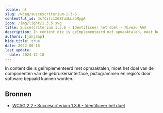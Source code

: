 ```yaml
---
locale: nl
slug: /wcag/succescriterium-1-3-6
contentful_id: 3sfCitc1X0Zfu3LLabMpgA
icon: /img/light/1.3.6.svg
title: Succescriterium 1.3.6 - Identificeer het doel - Niveau AAA
description: In content die is geïmplementeerd met opmaaktalen, moet het doel van de componenten van de gebruikersinterface, pictogrammen en regio's door software bepaald kunnen worden.
authors: [janjaap]
hide_title: true
date: 2022-06-16
last_update:
  date: 2024-12-18
---
```


<Hero
  title="Identificeer het doel"
  image="/img/light/1.3.6.svg"
  alt="WCAG 1.3.6 icon"
  prefix="Succescriterium 1.3.6"
  suffix="Niveau AAA"
/>

In content die is geïmplementeerd met opmaaktalen, moet het doel van de componenten van de gebruikersinterface, pictogrammen en regio's door software bepaald kunnen worden.

## Bronnen

- [WCAG 2.2 - Succescriterium 1.3.6 - Identificeer het doel](https://www.w3.org/Translations/WCAG22-nl/#identificeer-het-doel)
